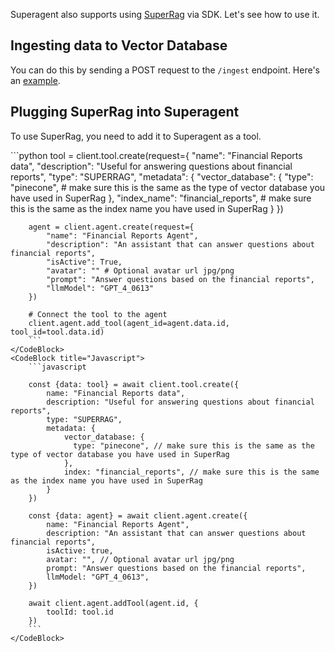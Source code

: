Superagent also supports using [SuperRag](https://github.com/superagent-ai/super-rag) via SDK. Let's see how to use it.

## Ingesting data to Vector Database
You can do this by sending a POST request to the `/ingest` endpoint. Here's an [example](https://github.com/superagent-ai/super-rag?tab=readme-ov-file#ingest-documents).

## Plugging SuperRag into Superagent
To use SuperRag, you need to add it to Superagent as a tool.



<CodeBlocks>
    <CodeBlock title="Python"> 
        ```python
        tool = client.tool.create(request={
            "name": "Financial Reports data", 
            "description": "Useful for answering questions about financial reports", 
            "type": "SUPERRAG",
            "metadata": {
                "vector_database": {
                  "type": "pinecone", # make sure this is the same as the type of vector database you have used in SuperRag
                },
                "index_name": "financial_reports", # make sure this is the same as the index name you have used in SuperRag
            }
        })

        agent = client.agent.create(request={
            "name": "Financial Reports Agent",
            "description": "An assistant that can answer questions about financial reports",
            "isActive": True,
            "avatar": "" # Optional avatar url jpg/png
            "prompt": "Answer questions based on the financial reports",
            "llmModel": "GPT_4_0613"
        })

        # Connect the tool to the agent
        client.agent.add_tool(agent_id=agent.data.id, tool_id=tool.data.id)
        ```
    </CodeBlock>
    <CodeBlock title="Javascript"> 
        ```javascript
        
        const {data: tool} = await client.tool.create({
            name: "Financial Reports data", 
            description: "Useful for answering questions about financial reports",
            type: "SUPERRAG",
            metadata: {
                vector_database: {
                  type: "pinecone", // make sure this is the same as the type of vector database you have used in SuperRag
                },
                index: "financial_reports", // make sure this is the same as the index name you have used in SuperRag
            } 
        })

        const {data: agent} = await client.agent.create({
            name: "Financial Reports Agent",
            description: "An assistant that can answer questions about financial reports",
            isActive: true,
            avatar: "", // Optional avatar url jpg/png
            prompt: "Answer questions based on the financial reports",
            llmModel: "GPT_4_0613",
        })

        await client.agent.addTool(agent.id, {
            toolId: tool.id
        })
        ```
    </CodeBlock>
</CodeBlocks>


